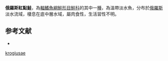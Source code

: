 {{NoteTA|G1=LS}}
{{Speciesbox
| name = 俄羅斯紅點鮭
| image = 
| image_width = 250px
| status = NE
| status_system = IUCN3.1
| genus = Salvelinus
| species = krogiusae
| authority = [[Glubokovsky,_Frolov,_Efremov,_Ribnikova_&_Katugin|Glubokovsky, Frolov, Efremov, Ribnikova & Katugin]], 1993
| synonyms =  
}}

'''俄羅斯紅點鮭'''，為[[輻鰭魚綱|輻鰭魚綱]][[鮭形目|鮭形目]][[鮭科|鮭科]]的其中一[[種|種]]，為溫帶淡水魚，分布於[[俄羅斯|俄羅斯]]淡水流域，棲息在底中層水域，屬肉食性，生活習性不明。

==参考文献==
*{{FishBase_species|genus=Salvelinus|species=krogiusae|year=2015|month=10}}
{{Taxonbar|from=Q597121}}

[[Category:紅點鮭屬|krogiusae]]